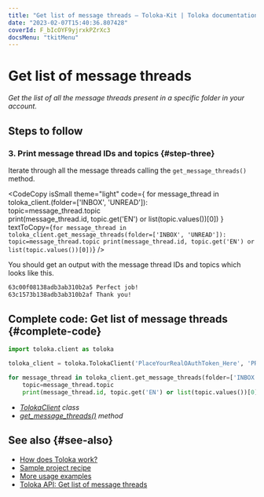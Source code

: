 ```yaml
---
title: "Get list of message threads — Toloka-Kit | Toloka documentation"
date: "2023-02-07T15:40:36.807428"
coverId: F_bIcOYF9yjrxkPZrXc3
docsMenu: "tkitMenu"
---
```



# Get list of message threads

_Get the list of all the message threads present in a specific folder in your account._

## Steps to follow

<Import/>

<Instantiate/>

### 3. Print message thread IDs and topics {#step-three}

Iterate through all the message threads calling the `get_message_threads()` method.

<CodeCopy
  isSmall
  theme="light"
  code={
    <HighlightChildren language="python">
      for message_thread in toloka_client.<Term term="get_message_threads"><GetMessageThreads/></Term>(folder=['INBOX', 'UNREAD']):
      <br/>    topic=message_thread.topic
      <br/>    print(message_thread.id, topic.get('EN') or list(topic.values())[0])
    </HighlightChildren>
  }
  textToCopy={`for message_thread in toloka_client.get_message_threads(folder=['INBOX', 'UNREAD']):
    topic=message_thread.topic
    print(message_thread.id, topic.get('EN') or list(topic.values())[0])`}
/>

You should get an output with the message thread IDs and topics which looks like this.

```bash
63c00f08138adb3ab310b2a5 Perfect job!
63c1573b138adb3ab310b2af Thank you!
```

## Complete code: Get list of message threads {#complete-code}

```python
import toloka.client as toloka

toloka_client = toloka.TolokaClient('PlaceYourRealOAuthToken_Here', 'PRODUCTION')

for message_thread in toloka_client.get_message_threads(folder=['INBOX', 'UNREAD']):
    topic=message_thread.topic
    print(message_thread.id, topic.get('EN') or list(topic.values())[0])
```

<Note mode="tip" title="List of classes and methods used in this recipe">

- _[TolokaClient](/docs/toloka-kit/reference/toloka.client.TolokaClient) class_
- _[get_message_threads()](/docs/toloka-kit/reference/toloka.client.TolokaClient.get_message_threads) method_

</Note>

## See also {#see-also}

- [How does Toloka work?](/docs/guide/overview)
- [Sample project recipe](/docs/toloka-kit/recipes/learn-basics)
- [More usage examples](/docs/toloka-kit/recipes/use-cases)
- [Toloka API:  Get list of message threads](https://toloka.ai/docs/api/api-reference/#get-/message-threads)
